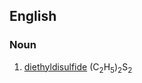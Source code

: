 ==English==

===Noun===
{{en-noun|-}}

# {{context|obsolete|organic compound}} [[diethyl]][[disulfide]] (C<sub>2</sub>H<sub>5</sub>)<sub>2</sub>S<sub>2</sub>